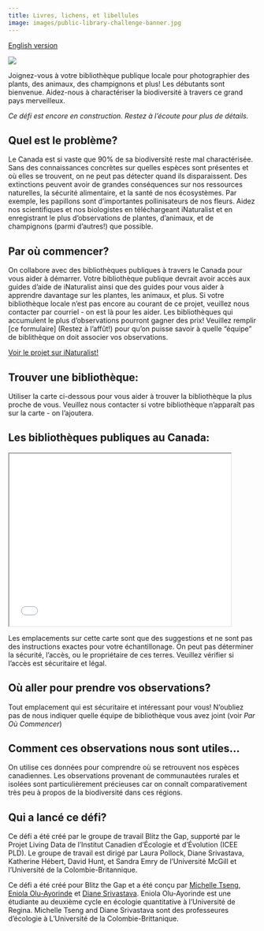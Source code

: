 ```yaml
---
title: Livres, lichens, et libellules
image: images/public-library-challenge-banner.jpg
---
```


[English version](https://pollocklab.github.io/blitz-the-gap/challenges/challenge-libraries.html){.btn .btn-secondary .btn role="button"}

![](images/public-library-challenge-banner.png){fig-align="center"}

Joignez-vous à votre bibliothèque publique locale pour photographier des plants, des animaux, des champignons et plus! Les débutants sont bienvenue. Aidez-nous à charactériser la biodiversité à travers ce grand pays merveilleux.

*Ce défi est encore en construction. Restez à l'écoute pour plus de détails.*

## Quel est le problème?

Le Canada est si vaste que 90% de sa biodiversité reste mal charactérisée. Sans des connaissances concrètes sur quelles espèces sont présentes et où elles se trouvent, on ne peut pas détecter quand ils disparaissent. Des extinctions peuvent avoir de grandes conséquences sur nos ressources naturelles, la sécurité alimentaire, et la santé de nos écosystèmes. Par exemple, les papillons sont d'importantes pollinisateurs de nos fleurs. Aidez nos scientifiques et nos biologistes en téléchargeant iNaturalist et en enregistrant le plus d'observations de plantes, d'animaux, et de champignons (parmi d'autres!) que possible.

## Par où commencer?

On collabore avec des bibliothèques publiques à travers le Canada pour vous aider à démarrer. Votre bibliothèque publique devrait avoir accès aux guides d'aide de iNaturalist ainsi que des guides pour vous aider à apprendre davantage sur les plantes, les animaux, et plus. Si votre bibliothèque locale n'est pas encore au courant de ce projet, veuillez nous contacter par courriel - on est là pour les aider. Les bibliothèques qui accumulent le plus d'observations pourront gagner des prix! Veuillez remplir \[ce formulaire\] (Restez à l’affût!) pour qu'on puisse savoir à quelle "équipe" de biblithèque on doit associer vos observations.

[Voir le projet sur iNaturalist!](https://inaturalist.ca/projects/blitz-the-gap-books-butterflies-blooms){.btn .btn-primary .btn role="button"}

## Trouver une bibliothèque:

Utiliser la carte ci-dessous pour vous aider à trouver la bibliothèque la plus proche de vous. Veuillez nous contacter si votre bibliothèque n'apparaît pas sur la carte - on l'ajoutera.

## Les bibliothèques publiques au Canada:

```{=html}
<iframe width="450" height="350" src="maps/challenge_library_map.html" title="Bibliothèques"></iframe>
```

::: callout-warning
Les emplacements sur cette carte sont que des suggestions et ne sont pas des instructions exactes pour votre échantillonage. On peut pas déterminer la sécurité, l'accès, ou le propriétaire de ces terres. Veuillez vérifier si l'accès est sécuritaire et légal.
:::

## Où aller pour prendre vos observations?

Tout emplacement qui est sécuritaire et intéressant pour vous! N'oubliez pas de nous indiquer quelle équipe de bibliothèque vous avez joint (voir *Par Où Commencer*)

## Comment ces observations nous sont utiles...

On utilise ces données pour comprendre où se retrouvent nos espèces canadiennes. Les observations provenant de communautées rurales et isolées sont particulièrement précieuses car on connaît comparativement très peu à propos de la biodiversité dans ces régions.

## Qui a lancé ce défi?

Ce défi a été créé par le groupe de travail Blitz the Gap, supporté par le Projet Living Data de l’Institut Canadien d’Écologie et d’Évolution (ICEE PLD). Le groupe de travail est dirigé par Laura Pollock, Diane Srivastava, Katherine Hébert, David Hunt, et Sandra Emry de l’Université McGill et l’Université de la Colombie-Britannique.

Ce défi a été créé pour Blitz the Gap et a été conçu par [Michelle Tseng](https://www.bugsandplankton.com/), [Eniola Olu-Ayorinde](https://www.linkedin.com/in/eniola-multipotentialite-oni300/?originalSubdomain=ca) et [Diane Srivastava](https://www.zoology.ubc.ca/~srivast/). Eniola Olu-Ayorinde est une étudiante au deuxième cycle en écologie quantitative à l'Université de Regina. Michelle Tseng and Diane Srivastava sont des professeures d'écologie à L'Université de la Colombie-Brittanique.
